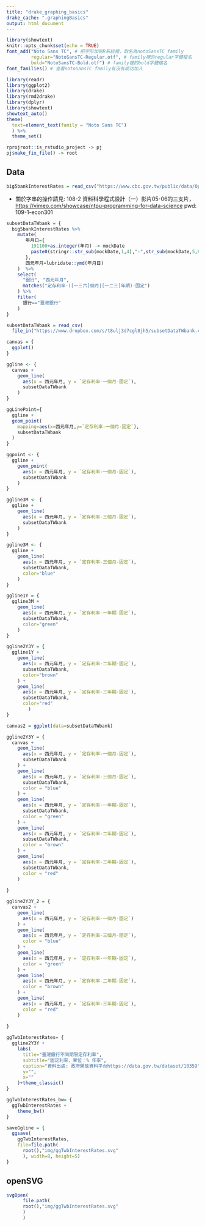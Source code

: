 ```yaml
---
title: "drake_graphing_basics"
drake_cache: ".graphingBasics"
output: html_document
---
```


```r
library(showtext)
knitr::opts_chunk$set(echo = TRUE)
font_add("Noto Sans TC", # 把字形加到R系統裡，取名為notoSansTC family
         regular="NotoSansTC-Regular.otf", # family裡的regular字體檔名
         bold="NotoSansTC-Bold.otf") # family裡的bold字體檔名
font_families() # 查看notoSansTC family有沒有成功加入
```

```r
library(readr)
library(ggplot2)
library(drake)
library(rmd2drake)
library(dplyr)
library(showtext)
showtext_auto()
theme(
  text=element_text(family = "Noto Sans TC")
  ) %>%
  theme_set()

rprojroot::is_rstudio_project -> pj
pj$make_fix_file() -> root
```

## Data 

```r
big5bankInterestRates = read_csv("https://www.cbc.gov.tw/public/data/OpenData/A13Rate.csv")
```



  * 關於字串的操作請見: 108-2 資料科學程式設計（一）影片05-06的三支片，
      <https://vimeo.com/showcase/ntpu-programming-for-data-science>
      pwd: 109-1-econ301
    
  
```r
subsetDataTWbank = {
  big5bankInterestRates %>%
    mutate(
       年月日={
         191100+as.integer(年月) -> mockDate
         paste0(stringr::str_sub(mockDate,1,4),"-",str_sub(mockDate,5,6),"-01") # 加了01日
       },
       西元年月=lubridate::ymd(年月日)
    )  %>%
    select(
      "銀行", "西元年月",
      matches("定存利率-([一三六]個月|[一二三]年期)-固定")
    ) %>%
    filter(
      銀行=="臺灣銀行"
    )
}
```


```r
subsetDataTWbank = read_csv(
  file_in("https://www.dropbox.com/s/t8ulj3d7cgl8jh5/subsetDataTWbank.csv?dl=1"))
```


```r
canvas = {
  ggplot()
}
```


```r
ggline <- {
  canvas +
    geom_line(
      aes(x = 西元年月, y = `定存利率-一個月-固定`),
      subsetDataTWbank
    )
}
```


```r
ggLinePoint={
  ggline +
  geom_point(
    mapping=aes(x=西元年月,y=`定存利率-一個月-固定`), 
    subsetDataTWbank  
  )
}
```

```r
ggpoint <- {
  ggline +
    geom_point(
      aes(x = 西元年月, y = `定存利率-一個月-固定`),
      subsetDataTWbank
    )
}

```


```r
ggline3M <- {
  ggline +
    geom_line(
      aes(x = 西元年月, y = `定存利率-三個月-固定`),
      subsetDataTWbank
    )
}
```

```r
ggline3M <- {
  ggline +
    geom_line(
      aes(x = 西元年月, y = `定存利率-三個月-固定`),
      subsetDataTWbank,
      color="blue"
    )
}
```

```r
ggline1Y = {
  ggline3M +
    geom_line(
      aes(x = 西元年月, y = `定存利率-一年期-固定`),
      subsetDataTWbank,
      color="green"
    )
}

```

```r
ggline2Y3Y = {
  ggline1Y + 
    geom_line(
      aes(x = 西元年月, y = `定存利率-二年期-固定`),
      subsetDataTWbank,
      color="brown"
    ) +
    geom_line(
      aes(x = 西元年月, y = `定存利率-三年期-固定`),
      subsetDataTWbank,
      color="red"
        )
}
```

```r
canvas2 = ggplot(data=subsetDataTWbank)
```

```r
ggline2Y3Y = {
  canvas +
    geom_line(
      aes(x = 西元年月, y = `定存利率-一個月-固定`),
      subsetDataTWbank
    ) +
    geom_line(
      aes(x = 西元年月, y = `定存利率-三個月-固定`),
      subsetDataTWbank,
      color = "blue"
    ) +
    geom_line(
      aes(x = 西元年月, y = `定存利率-一年期-固定`),
      subsetDataTWbank,
      color = "green"
    ) +
    geom_line(
      aes(x = 西元年月, y = `定存利率-二年期-固定`),
      subsetDataTWbank,
      color = "brown"
    ) +
    geom_line(
      aes(x = 西元年月, y = `定存利率-三年期-固定`),
      subsetDataTWbank, 
      color = "red"
    )
        
}
```


```r
ggline2Y3Y_2 = {
  canvas2 +
    geom_line(
      aes(x = 西元年月, y = `定存利率-一個月-固定`)
    ) +
    geom_line(
      aes(x = 西元年月, y = `定存利率-三個月-固定`),
      color = "blue"
    ) +
    geom_line(
      aes(x = 西元年月, y = `定存利率-一年期-固定`),
      color = "green"
    ) +
    geom_line(
      aes(x = 西元年月, y = `定存利率-二年期-固定`),
      color = "brown"
    ) +
    geom_line(
      aes(x = 西元年月, y = `定存利率-三年期-固定`),
      color = "red"
    ) 
    
}
```


```r
ggTwbInterestRates= {
  ggline2Y3Y +
    labs(
      title="臺灣銀行不同期限定存利率",
      subtitle="固定利率，單位：% 年率",
      caption="資料出處: 政府開放資料平台https://data.gov.tw/dataset/10359",
      y="",
      x=""
    )+theme_classic()
}
```

```r
ggTwbInterestRates_bw= {
  ggTwbInterestRates +
    theme_bw()
}
```

```r
saveGgline = {
  ggsave(
    ggTwbInterestRates, 
    file=file.path(
      root(),"img/ggTwbInterestRates.svg"
      ), width=8, height=5)
}
```

## openSVG

```r
svgOpen(
      file.path(
      root(),"img/ggTwbInterestRates.svg"
      )
      )

```